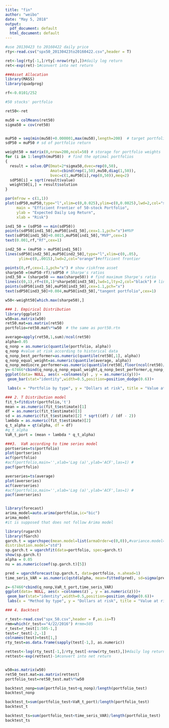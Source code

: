 ---
title: "fin"
author: "weibo"
date: "May 5, 2018"
output:
  pdf_document: default
  html_document: default
---

```{r }
#use 20130423 to 20160422 daily price
rty<-read.csv("spx50_20130423to20160422.csv",header = T)

ret<-log(rty[-1,]/rty[-nrow(rty),])#daily log return
ret<-exp(ret)-1#convert into net return

###Asset Allocation
library(MASS)
library(quadprog)

rf<-0.0101/252
```

```{r}
#50 stocks' portfolio

ret50<-ret

mu50 = colMeans(ret50)
sigma50 = cov(ret50)


muP50 = seq(min(mu50)+0.000001,max(mu50),length=200)  # target portfolio return
sdP50 = muP50 # sd of portfolio return

weight50 = matrix(0,nrow=200,ncol=50) # storage for portfolio weights
for (i in 1:length(muP50))  # find the optimal portfolios
{
  result = solve.QP(Dmat=2*sigma50,dvec=rep(0,50),
                    Amat=cbind(rep(1,50),mu50,diag(1,50)),
                    bvec=c(1,muP50[i],rep(0,50)),meq=2)
  sdP50[i] = sqrt(result$value)
  weight50[i,] = result$solution
}

par(mfrow = c(1,1))
plot(sdP50,muP50,type="l",xlim=c(0,0.025),ylim=c(0,0.0025),lwd=2,col="steelblue",
     main = "Efficient Frontier of 50-stock Portfolio",
     ylab = "Expected Daily Log Return",
     xlab = "Risk")

ind1_50 = (sdP50 == min(sdP50))
points(sdP50[ind1_50],muP50[ind1_50],cex=1.1,pch="x")#MVP
text(sdP50[ind1_50]+0.0015,muP50[ind1_50],"MVP",cex=1)
text(0.001,rf,"Rf",cex=1)

ind2_50 = (muP50 > muP50[ind1_50])
lines(sdP50[ind2_50],muP50[ind2_50],type="l",xlim=c(0,.05),
      ylim=c(0,.0015),lwd=2,col="orange")#efficient frontier

points(0,rf,cex=1.1,pch="x") # show riskfree asset
sharpe50 =(muP50-rf)/sdP50 # Sharpe's ratios
ind3_50 = (sharpe50 == max(sharpe50)) # find maximum Sharpe's ratio
lines(c(0,1),rf+c(0,1)*sharpe50[ind3_50],lwd=1,lty=2,col="black") # line of optimal portfolios
points(sdP50[ind3_50],muP50[ind3_50],cex=1.1,pch="x")
text(sdP50[ind3_50]+0.004,muP50[ind3_50],"tangent portfolio",cex=1)

w50<-weight50[which.max(sharpe50),]
```

```{r}
### 1. Empirical Distribution
library(ggplot2)
w50=as.matrix(w50)
ret50.mat=as.matrix(ret50)
portfolio=ret50.mat%*%w50  # the same as port50.rtn

average=apply(ret50,1,sum)/ncol(ret50)
alpha=0.05
q_nonp = as.numeric(quantile(portfolio, alpha))
q_nonp #value at risk according to historical data
q_nonp_best_performer=as.numeric(quantile(ret50[,1], alpha))
q_nonp_equal_weight=as.numeric(quantile(average, alpha))
q_nonp_mediocre_performer=as.numeric(quantile(ret50[,floor(ncol(ret50)/2)], alpha))
y=-67466*cbind(q_nonp,q_nonp_equal_weight,q_nonp_best_performer,q_nonp_mediocre_performer)
ggplot(data= NULL, aes(x =colnames(y) , y = as.numeric(y)))+
 geom_bar(stat="identity",width=0.5,position=position_dodge(0.6))+

 labs(x = "Portfolio by type", y = "Dollars at risk", title = "Value at risk if you put your Columbia Tuition into each asset ")

### 2. T Distribution model
fit_t=fitdistr(portfolio,'t')
mean = as.numeric(fit_t$estimate)[1]
df = as.numeric(fit_t$estimate)[3]
sd = as.numeric(fit_t$estimate)[2] * sqrt((df) / (df - 2))
lambda = as.numeric(fit_t$estimate)[2]
q_t_alpha = qt(alpha, df = df)
#q_t_alpha
VaR_t_port = (mean + lambda * q_t_alpha)

###3.  VaR according to time series model
portseries=ts(portfolio)
plot(portseries)
acf(portfolio)
#acf(portfolio,main='',xlab='Lag (a)',ylab='ACF',las=1) #
pacf(portfolio)

averseries=ts(average)
plot(averseries)
acf(averseries)
#acf(portfolio,main='',xlab='Lag (a)',ylab='ACF',las=1) #
pacf(averseries)


library(forecast)
arima_model=auto.arima(portfolio,ic="bic") 
arima_model
#it is supposed that does not follow Arima model

library(rugarch)
library(fGarch)
garch.t = ugarchspec(mean.model=list(armaOrder=c(0,0)),#variance.model=list(garchOrder=c(1,2)),
distribution.model="std")
sp.garch.t = ugarchfit(data=portfolio, spec=garch.t)
show(sp.garch.t)
alpha = 0.05
nu = as.numeric(coef(sp.garch.t)[5])

pred = ugarchforecast(sp.garch.t, data=portfolio, n.ahead=1)
time_seris_VAR = as.numeric(qstd(alpha, mean=fitted(pred), sd=sigma(pred), nu=nu))

z=-67466*cbind(q_nonp,VaR_t_port,time_seris_VAR)
ggplot(data= NULL, aes(x =colnames(z) , y = as.numeric(z)))+
 geom_bar(stat="identity",width=0.5,position=position_dodge(0.6))+
 labs(x = "Method by type", y = "Dollars at risk", title = "Value at risk if you put your Columbia Tuition into each asset ")

```


```{r}
### 4. Backtest

r_test<-read.csv("spx_50.csv",header = F,as.is=T)
rmm=which(r_test=="4/22/2016") #rmm=505
r_test=r_test[1:505-1,]
test=r_test[-2,-1]
colnames(test)=test[1,]
rty_test=as.data.frame(sapply(test[-1,], as.numeric))

rettest<-log(rty_test[-1,]/rty_test[-nrow(rty_test),])#daily log return
rettest<-exp(rettest)-1#convert into net return


w50=as.matrix(w50)
ret50_test.mat=as.matrix(rettest)
portfolio_test=ret50_test.mat%*%w50 


```

```{r}
backtest_nonp=sum(portfolio_test<q_nonp)/length(portfolio_test)
backtest_nonp 

backtest_t=sum(portfolio_test<VaR_t_port)/length(portfolio_test)
backtest_t

backtest_ts=sum(portfolio_test<time_seris_VAR)/length(portfolio_test)
backtest_ts


```

